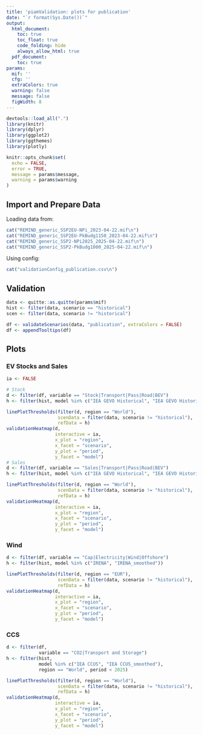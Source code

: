 ```yaml
---
title: 'piamValidation: plots for publication'
date: "`r format(Sys.Date())`"
output:
  html_document:
    toc: true
    toc_float: true
    code_folding: hide
    always_allow_html: true
  pdf_document:
    toc: true
params:
  mif: ''
  cfg: ''
  extraColors: true
  warning: false
  message: false
  figWidth: 8
---
```


```r
devtools::load_all(".")
library(knitr)
library(dplyr)
library(ggplot2)
library(ggthemes)
library(plotly)

knitr::opts_chunk$set(
  echo = FALSE,
  error = TRUE,
  message = params$message,
  warning = params$warning
)
```

## Import and Prepare Data

Loading data from:

```r
cat("REMIND_generic_SSP2EU-NPi_2023-04-22.mif\n")
cat("REMIND_generic_SSP2EU-PkBudg1150_2023-04-22.mif\n")
cat("REMIND_generic_SSP2-NPi2025_2025-04-22.mif\n")
cat("REMIND_generic_SSP2-PkBudg1000_2025-04-22.mif\n")
```

Using config:

```r
cat("validationConfig_publication.csv\n")
```

## Validation

```r
data <- quitte::as.quitte(params$mif)
hist <- filter(data, scenario == "historical")
scen <- filter(data, scenario != "historical")

df <- validateScenarios(data, "publication", extraColors = FALSE)
df <- appendTooltips(df)
```


## Plots

### EV Stocks and Sales

```r
ia <- FALSE

# Stock
d <- filter(df, variable == "Stock|Transport|Pass|Road|BEV")
h <- filter(hist, model %in% c("IEA GEVO Historical", "IEA GEVO Historical_smoothed"))

linePlotThresholds(filter(d, region == "World"), 
                   scenData = filter(data, scenario != "historical"), 
                   refData = h)
validationHeatmap(d, 
                  interactive = ia,
                  x_plot = "region",
                  x_facet = "scenario",
                  y_plot = "period",
                  y_facet = "model")
# Sales
d <- filter(df, variable == "Sales|Transport|Pass|Road|BEV")
h <- filter(hist, model %in% c("IEA GEVO Historical", "IEA GEVO Historical_smoothed"))

linePlotThresholds(filter(d, region == "World"), 
                   scenData = filter(data, scenario != "historical"), 
                   refData = h)
validationHeatmap(d, 
                  interactive = ia,
                  x_plot = "region",
                  x_facet = "scenario",
                  y_plot = "period",
                  y_facet = "model")

```


### Wind 

```r
d <- filter(df, variable == "Cap|Electricity|Wind|Offshore")
h <- filter(hist, model %in% c("IRENA", "IRENA_smoothed"))

linePlotThresholds(filter(d, region == "EUR"), 
                   scenData = filter(data, scenario != "historical"), 
                   refData = h)
validationHeatmap(d, 
                  interactive = ia,
                  x_plot = "region",
                  x_facet = "scenario",
                  y_plot = "period",
                  y_facet = "model")
```


### CCS

```r
d <- filter(df, 
            variable == "CO2|Transport and Storage")
h <- filter(hist, 
            model %in% c("IEA CCUS", "IEA CCUS_smoothed"), 
            region == "World", period < 2025)

linePlotThresholds(filter(d, region == "World"), 
                   scenData = filter(data, scenario != "historical"), 
                   refData = h)
validationHeatmap(d, 
                  interactive = ia,
                  x_plot = "region",
                  x_facet = "scenario",
                  y_plot = "period",
                  y_facet = "model")
```
